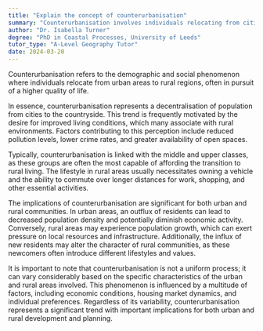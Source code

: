 ```yaml
---
title: "Explain the concept of counterurbanisation"
summary: "Counterurbanisation involves individuals relocating from cities to rural regions, typically in pursuit of improved quality of life and a more tranquil environment."
author: "Dr. Isabella Turner"
degree: "PhD in Coastal Processes, University of Leeds"
tutor_type: "A-Level Geography Tutor"
date: 2024-03-20
---
```


Counterurbanisation refers to the demographic and social phenomenon where individuals relocate from urban areas to rural regions, often in pursuit of a higher quality of life.

In essence, counterurbanisation represents a decentralisation of population from cities to the countryside. This trend is frequently motivated by the desire for improved living conditions, which many associate with rural environments. Factors contributing to this perception include reduced pollution levels, lower crime rates, and greater availability of open spaces.

Typically, counterurbanisation is linked with the middle and upper classes, as these groups are often the most capable of affording the transition to rural living. The lifestyle in rural areas usually necessitates owning a vehicle and the ability to commute over longer distances for work, shopping, and other essential activities.

The implications of counterurbanisation are significant for both urban and rural communities. In urban areas, an outflux of residents can lead to decreased population density and potentially diminish economic activity. Conversely, rural areas may experience population growth, which can exert pressure on local resources and infrastructure. Additionally, the influx of new residents may alter the character of rural communities, as these newcomers often introduce different lifestyles and values.

It is important to note that counterurbanisation is not a uniform process; it can vary considerably based on the specific characteristics of the urban and rural areas involved. This phenomenon is influenced by a multitude of factors, including economic conditions, housing market dynamics, and individual preferences. Regardless of its variability, counterurbanisation represents a significant trend with important implications for both urban and rural development and planning.
    